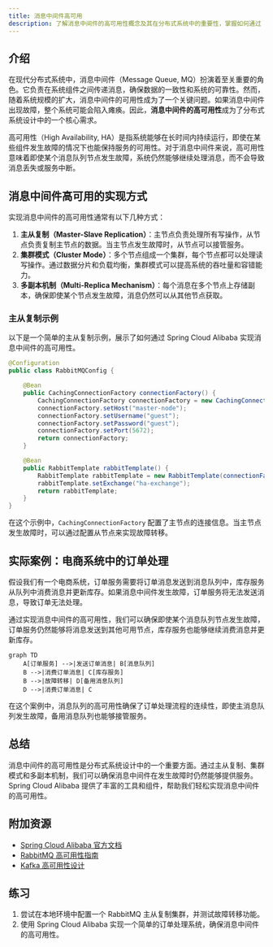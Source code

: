 ```yaml
---
title: 消息中间件高可用
description: 了解消息中间件的高可用性概念及其在分布式系统中的重要性，掌握如何通过 Spring Cloud Alibaba 实现高可用的消息中间件。
---
```


## 介绍

在现代分布式系统中，消息中间件（Message Queue, MQ）扮演着至关重要的角色。它负责在系统组件之间传递消息，确保数据的一致性和系统的可靠性。然而，随着系统规模的扩大，消息中间件的可用性成为了一个关键问题。如果消息中间件出现故障，整个系统可能会陷入瘫痪。因此，**消息中间件的高可用性**成为了分布式系统设计中的一个核心需求。

高可用性（High Availability, HA）是指系统能够在长时间内持续运行，即使在某些组件发生故障的情况下也能保持服务的可用性。对于消息中间件来说，高可用性意味着即使某个消息队列节点发生故障，系统仍然能够继续处理消息，而不会导致消息丢失或服务中断。

## 消息中间件高可用的实现方式

实现消息中间件的高可用性通常有以下几种方式：

1. **主从复制（Master-Slave Replication）**：主节点负责处理所有写操作，从节点负责复制主节点的数据。当主节点发生故障时，从节点可以接管服务。
2. **集群模式（Cluster Mode）**：多个节点组成一个集群，每个节点都可以处理读写操作。通过数据分片和负载均衡，集群模式可以提高系统的吞吐量和容错能力。
3. **多副本机制（Multi-Replica Mechanism）**：每个消息在多个节点上存储副本，确保即使某个节点发生故障，消息仍然可以从其他节点获取。

### 主从复制示例

以下是一个简单的主从复制示例，展示了如何通过 Spring Cloud Alibaba 实现消息中间件的高可用性。

```java
@Configuration
public class RabbitMQConfig {

    @Bean
    public CachingConnectionFactory connectionFactory() {
        CachingConnectionFactory connectionFactory = new CachingConnectionFactory();
        connectionFactory.setHost("master-node");
        connectionFactory.setUsername("guest");
        connectionFactory.setPassword("guest");
        connectionFactory.setPort(5672);
        return connectionFactory;
    }

    @Bean
    public RabbitTemplate rabbitTemplate() {
        RabbitTemplate rabbitTemplate = new RabbitTemplate(connectionFactory());
        rabbitTemplate.setExchange("ha-exchange");
        return rabbitTemplate;
    }
}
```

在这个示例中，`CachingConnectionFactory` 配置了主节点的连接信息。当主节点发生故障时，可以通过配置从节点来实现故障转移。

## 实际案例：电商系统中的订单处理

假设我们有一个电商系统，订单服务需要将订单消息发送到消息队列中，库存服务从队列中消费消息并更新库存。如果消息中间件发生故障，订单服务将无法发送消息，导致订单无法处理。

通过实现消息中间件的高可用性，我们可以确保即使某个消息队列节点发生故障，订单服务仍然能够将消息发送到其他可用节点，库存服务也能够继续消费消息并更新库存。

```mermaid
graph TD
    A[订单服务] -->|发送订单消息| B[消息队列]
    B -->|消费订单消息| C[库存服务]
    B -->|故障转移| D[备用消息队列]
    D -->|消费订单消息| C
```

在这个案例中，消息队列的高可用性确保了订单处理流程的连续性，即使主消息队列发生故障，备用消息队列也能够接管服务。

## 总结

消息中间件的高可用性是分布式系统设计中的一个重要方面。通过主从复制、集群模式和多副本机制，我们可以确保消息中间件在发生故障时仍然能够提供服务。Spring Cloud Alibaba 提供了丰富的工具和组件，帮助我们轻松实现消息中间件的高可用性。

## 附加资源

- [Spring Cloud Alibaba 官方文档](https://spring-cloud-alibaba-group.github.io/github-pages/)
- [RabbitMQ 高可用性指南](https://www.rabbitmq.com/ha.html)
- [Kafka 高可用性设计](https://kafka.apache.org/documentation/#design)

## 练习

1. 尝试在本地环境中配置一个 RabbitMQ 主从复制集群，并测试故障转移功能。
2. 使用 Spring Cloud Alibaba 实现一个简单的订单处理系统，确保消息中间件的高可用性。
